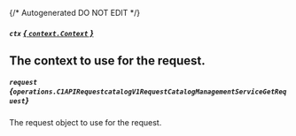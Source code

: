 {/* Autogenerated DO NOT EDIT  */}

##### `ctx` [*{ `context.Context` }*](https://pkg.go.dev/context#Context)
The context to use for the request.
---
##### `request` *{`operations.C1APIRequestcatalogV1RequestCatalogManagementServiceGetRequest`}*
The request object to use for the request.

<Collapsible openLabel={Labels.showProperties} closeLabel={Labels.hideProperties}>
  <C1APIRequestcatalogV1RequestCatalogManagementServiceGetRequest />
</Collapsible>


